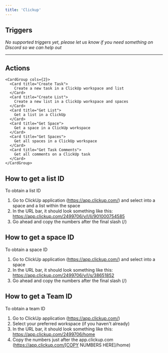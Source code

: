 ```yaml
---
title: 'Clickup'
---
```


## Triggers

*No supported triggers yet, please let us know if you need something on Discord so we can help out* 


---

## Actions


    <CardGroup cols={2}>
      <Card title="Create Task">
        Create a new task in a ClickUp workspace and list
      </Card>
      <Card title="Create List">
        Create a new list in a ClickUp workspace and spaces
      </Card>
      <Card title="Get List">
        Get a list in a ClickUp
      </Card>
      <Card title="Get Space">
        Get a space in a ClickUp workspace
      </Card>
      <Card title="Get Spaces">
        Get all spaces in a ClickUp workspace
      </Card>
      <Card title="Get Task Comments">
        Get all comments on a ClickUp task
      </Card>
    </CardGroup>
    

## How to get a list ID

To obtain a list ID

1. Go to ClickUp application (https://app.clickup.com/) and select into a space and a list within the space
2. In the URL bar, it should look something like this: https://app.clickup.com/2499706/v/l/li/901000754585
3. Go ahead and copy the numbers after the final slash (/)

## How to get a space ID

To obtain a space ID

1. Go to ClickUp application (https://app.clickup.com/) and select into a space
2. In the URL bar, it should look something like this: https://app.clickup.com/2499706/v/l/s/38651852
3. Go ahead and copy the numbers after the final slash (/)

## How to get a Team ID

To obtain a team ID

1. Go to ClickUp application (https://app.clickup.com/)
2. Select your preferred workspace (if you haven't already)
2. In the URL bar, it should look something like this: https://app.clickup.com/2499706/home
3. Copy the numbers just after the app.clickup.com (https://app.clickup.com/[COPY NUMBERS HERE]/home)